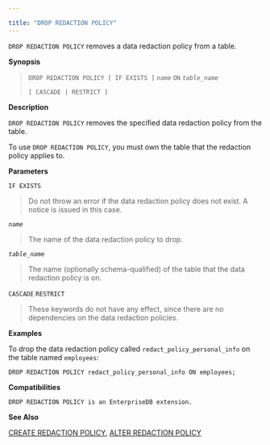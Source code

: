 ---

title: "DROP REDACTION POLICY"
---

<div id="drop_redaction_policy" class="registered_link"></div>

`DROP REDACTION POLICY` removes a data redaction policy from a table.

**Synopsis**

> `DROP REDACTION POLICY [ IF EXISTS ]` *`name`* `ON` *`table_name`*
>
>   `[ CASCADE | RESTRICT ]`

**Description**

`DROP REDACTION POLICY` removes the specified data redaction policy from the table.

To use `DROP REDACTION POLICY`, you must own the table that the redaction policy applies to.

**Parameters**

`IF EXISTS`

> Do not throw an error if the data redaction policy does not exist. A notice is issued in this case.

*`name`*

> The name of the data redaction policy to drop.

*`table_name`*

> The name (optionally schema-qualified) of the table that the data redaction policy is on.

`CASCADE`
`RESTRICT`

> These keywords do not have any effect, since there are no dependencies on the data redaction policies.

**Examples**

To drop the data redaction policy called `redact_policy_personal_info` on the table named `employees`:

```
DROP REDACTION POLICY redact_policy_personal_info ON employees;
```

**Compatibilities**

```
DROP REDACTION POLICY is an EnterpriseDB extension.
```

**See Also**

[CREATE REDACTION POLICY](https://www.enterprisedb.com/edb-docs/d/edb-postgres-advanced-server/user-guides/user-guide/11/EDB_Postgres_Advanced_Server_Guide.1.056.html#pID0E0ROC0HA), [ALTER REDACTION POLICY](https://www.enterprisedb.com/edb-docs/d/edb-postgres-advanced-server/user-guides/user-guide/11/EDB_Postgres_Advanced_Server_Guide.1.057.html#pID0E0CLC0HA)